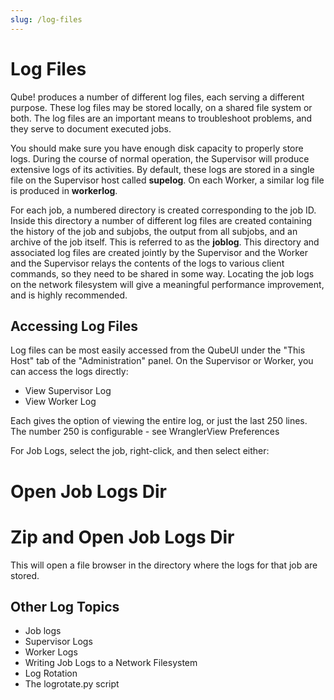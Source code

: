 ```yaml
---
slug: /log-files
---
```


# Log Files

Qube! produces a number of different log files, each serving a different purpose. These log files may be stored locally, on a shared file system or both. The log files are an important means to troubleshoot problems, and they serve to document executed jobs.

You should make sure you have enough disk capacity to properly store logs. During the course of normal operation, the Supervisor will produce extensive logs of its activities. By default, these logs are stored in a single file on the Supervisor host called **supelog**. On each Worker, a similar log file is produced in **workerlog**.

For each job, a numbered directory is created corresponding to the job ID. Inside this directory a number of different log files are created containing the history of the job and subjobs, the output from all subjobs, and an archive of the job itself. This is referred to as the **joblog**. This directory and associated log files are created jointly by the Supervisor and the Worker and the Supervisor relays the contents of the logs to various client commands, so they need to be shared in some way. Locating the job logs on the network filesystem will give a meaningful performance improvement, and is highly recommended.

## Accessing Log Files
Log files can be most easily accessed from the QubeUI under the "This Host" tab of the "Administration" panel. On the Supervisor or Worker, you can access the logs directly:

* View Supervisor Log
* View Worker Log

Each gives the option of viewing the entire log, or just the last 250 lines. The number 250 is configurable - see WranglerView Preferences

For Job Logs, select the job, right-click, and then select either:

# Open Job Logs Dir
# Zip and Open Job Logs Dir

This will open a file browser in the directory where the logs for that job are stored.

## Other Log Topics
* Job logs
* Supervisor Logs
* Worker Logs
* Writing Job Logs to a Network Filesystem
* Log Rotation
* The logrotate.py script

